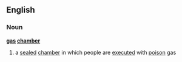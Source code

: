 ==English==
===Noun===
{{wikipedia}}
'''[[gas]] [[chamber]]'''
#a [[sealed]] [[chamber]] in which people are [[execute]]d with [[poison]] gas